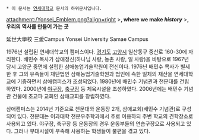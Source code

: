  * 이 문서는 [[연세대학교]] 문서의 하위문서입니다.

attachment:/Yonsei_Emblem.png?align=right
>'''{{{#0000FF YONSEI}}}, where we make ''history'' '''
>'''{{{#0000FF 연세}}}, 우리의 역사를 만들어 가는 곳'''


延世大學校 三愛Campus
Yonsei University Samae Campus

1976년 설립된 연세대학교의 캠퍼스이다. [[경기도]] [[고양시]] 일산동구 중산로 160-30에 자리한다. 배민수 목사가 삼애정신(하나님 사랑, 농촌 사랑, 일 사랑)을 바탕으로 1967년 당시 고양군 중면에 설립한 삼애농업기술학원이 전신이다. 1976년 배민수 목사가 별세한 후 그의 유족들이 재단법인 삼애농업기술학원과 법인에 속한 일체의 재산을 연세대학교에 기증하면서 삼애캠퍼스가 조성되었다. 1980년에 배민수 기념관과 천문대를 건립하였다. 2000년에 [[야구장]], [[축구장]] 등 체육시설을 조성하였다. 2006년에는 배민수 기념관 건물에  초교파 교회인 삼애교회를 창립하였다.

삼애캠퍼스는 2014년 기준으로 천문대와 운동장 2개, 삼애교회(배민수 기념관)로 구성되어 있다. 천문대는 이과대학 천문우주학과에서 주로 이용하되 주변 학교의 견학장소로 사용되고 있다. 야구장, 축구장 등 운동장의 경우 운동부들의 연습구장으로 사용되고 있다. 그러나 부대시설이 부족해 사용하는 학생들이 불편을 겪고 있다.
